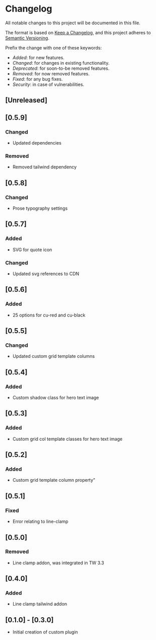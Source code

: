 # Changelog

All notable changes to this project will be documented in this file.

The format is based on [Keep a Changelog](https://keepachangelog.com/en/1.0.0/),
and this project adheres to [Semantic Versioning](https://semver.org/spec/v2.0.0.html).

Prefix the change with one of these keywords:

- _Added_: for new features.
- _Changed_: for changes in existing functionality.
- _Deprecated_: for soon-to-be removed features.
- _Removed_: for now removed features.
- _Fixed_: for any bug fixes.
- _Security_: in case of vulnerabilities.

## [Unreleased]

## [0.5.9]

### Changed

- Updated dependencies

### Removed

- Removed tailwind dependency

## [0.5.8]

### Changed

- Prose typography settings

## [0.5.7]

### Added

- SVG for quote icon

### Changed

- Updated svg references to CDN

## [0.5.6]

### Added

- 25 options for cu-red and cu-black

## [0.5.5]

### Changed

- Updated custom grid template columns

## [0.5.4]

### Added

- Custom shadow class for hero text image

## [0.5.3]

### Added

- Custom grid col template classes for hero text image

## [0.5.2]

### Added

- Custom grid template column property"

## [0.5.1]

### Fixed

- Error relating to line-clamp

## [0.5.0]

### Removed

- Line clamp addon, was integrated in TW 3.3

## [0.4.0]

### Added

- Line clamp tailwind addon

## [0.1.0] - [0.3.0]

- Initial creation of custom plugin
